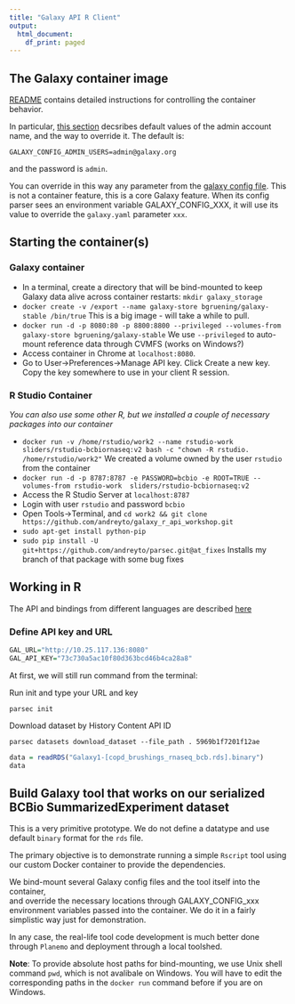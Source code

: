 ```yaml
---
title: "Galaxy API R Client"
output:
  html_document:
    df_print: paged
---
```

## The Galaxy container image

[README](https://github.com/bgruening/docker-galaxy-stable) contains detailed instructions
for controlling the container behavior.

In particular, [this section](https://github.com/bgruening/docker-galaxy-stable#Galaxys-config-settings)
decsribes default values of the admin account name, and the way to override it.
The default is:
```
GALAXY_CONFIG_ADMIN_USERS=admin@galaxy.org
```
and the password is `admin`.

You can override in this way any parameter from the [galaxy config file](https://github.com/galaxyproject/galaxy/blob/release_19.01/config/galaxy.yml.sample). 
This is not a container feature, this is a core Galaxy feature. When its config parser sees
an environment variable GALAXY_CONFIG_XXX, it will use its value to override the `galaxy.yaml` 
parameter `xxx`.

## Starting the container(s)

### Galaxy container

- In a terminal, create a directory that will be bind-mounted to keep Galaxy data alive across container restarts: `mkdir galaxy_storage`
- `docker create -v /export --name galaxy-store bgruening/galaxy-stable /bin/true`
   This is a big image - will take a while to pull.
- `docker run -d -p 8080:80 -p 8800:8800 --privileged --volumes-from galaxy-store bgruening/galaxy-stable`
  We use `--privileged` to auto-mount reference data through CVMFS (works on Windows?)
- Access container in Chrome at `localhost:8080`.
- Go to User->Preferences->Manage API key. Click Create a new key. 
  Copy the key somewhere to use in your client R session.

### R Studio Container

*You can also use some other R, but we installed a couple of necessary packages into our container*

- `docker run -v /home/rstudio/work2 --name rstudio-work sliders/rstudio-bcbiornaseq:v2 bash -c "chown -R rstudio. /home/rstudio/work2"`
  We created a volume owned by the user `rstudio` from the container
- `docker run -d -p 8787:8787 -e PASSWORD=bcbio -e ROOT=TRUE --volumes-from rstudio-work  sliders/rstudio-bcbiornaseq:v2`
- Access the R Studio Server at `localhost:8787`
- Login with user `rstudio` and password `bcbio`
- Open Tools->Terminal, and `cd work2 && git clone https://github.com/andreyto/galaxy_r_api_workshop.git`
- `sudo apt-get install python-pip`
- `sudo pip install -U git+https://github.com/andreyto/parsec.git@at_fixes`
  Installs my branch of that package with some bug fixes

## Working in R

The API and bindings from different languages are described [here](https://galaxyproject.org/develop/api/)

### Define API key and URL
```r
GAL_URL="http://10.25.117.136:8080"
GAL_API_KEY="73c730a5ac10f80d363bcd46b4ca28a8"
```

At first, we will still run command from the terminal:

Run init and type your URL and key
```
parsec init
```
Download dataset by History Content API ID
```
parsec datasets download_dataset --file_path . 5969b1f7201f12ae
```
```r
data = readRDS("Galaxy1-[copd_brushings_rnaseq_bcb.rds].binary")
data
```
## Build Galaxy tool that works on our serialized BCBio SummarizedExperiment dataset

This is a very primitive prototype. We do not define a datatype and use default `binary` format for the `rds` file.

The primary objective is to demonstrate running a simple `Rscript` tool using our custom
Docker container to provide the dependencies.

We bind-mount several Galaxy config files and the tool itself into the container,  
and override the necessary locations through GALAXY_CONFIG_xxx environment variables passed
into the container. We do it in a fairly simplistic way just for demonstration.

In any case, the real-life tool code development is much better done through `Planemo` and
deployment through a local toolshed.

**Note**: To provide absolute host paths for bind-mounting, we use Unix shell command `pwd`,
which is not avalibale on Windows. You will have to edit the corresponding paths in the `docker run`
command before if you are on Windows.
